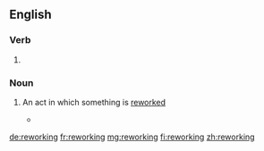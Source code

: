 ==English==

===Verb===
{{head|en|present participle}}

# {{present participle of|rework|lang=en|nocat=1}}

===Noun===
{{en-noun}}

# {{label|en|gerund of [[rework]]}} An act in which something is [[rework]]ed
#* {{quote-news|date=September 9, 1988|author=David Whiteis|title=Stuff enough: Raful Neal and the bluesman's dilemma|work=Chicago Reader|url=https://securesite.chireader.com/cgi-bin/Archive/abridged2.bat?path=1988/880909/NEAL
|passage=It was the exhilaration of moments like this that made the audience somewhat restless during the band's long warm-up sets later in the evening, sets primarily made up of craftsmanly but unimaginative '''reworkings''' of contemporary pop-funk.}}

[[de:reworking]]
[[fr:reworking]]
[[mg:reworking]]
[[fi:reworking]]
[[zh:reworking]]